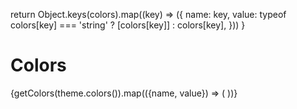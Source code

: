 
<Meta title="Design System/Colors"/>

  return Object.keys(colors).map((key) => ({
    name: key,
    value: typeof colors[key] === 'string' ? [colors[key]] : colors[key],
  }))
}

# Colors
<ColorPalette>
  {getColors(theme.colors()).map(({name, value}) => (
    <ColorItem key={name} title={name} subtitle={`bg-${name}`} colors={value}/>
  ))}
</ColorPalette>
